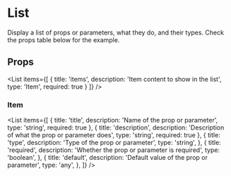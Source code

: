 
# List

Display a list of props or parameters, what they do, and their types. Check the props table below for the example.

## Props

<List
    items={[
        {
            title: 'items',
            description: 'Item content to show in the list',
            type: 'Item',
            required: true
        }
    ]}
/>

### Item

<List
    items={[
        {
            title: 'title',
            description: 'Name of the prop or parameter',
            type: 'string',
            required: true
        },
        {
            title: 'description',
            description: 'Description of what the prop or parameter does',
            type: 'string',
            required: true
        },
        {
            title: 'type',
            description: 'Type of the prop or parameter',
            type: 'string',
        },
        {
            title: 'required',
            description: 'Whether the prop or parameter is required',
            type: 'boolean',
        },
        {
            title: 'default',
            description: 'Default value of the prop or parameter',
            type: 'any',
        },
    ]}
/>
